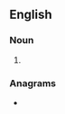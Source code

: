 {{also|Reamers}}
==English==

===Noun===
{{head|en|noun form}}

# {{plural of|reamer|lang=en}}

===Anagrams===
* {{anagrams|en|a=aeemrrs|smearer}}